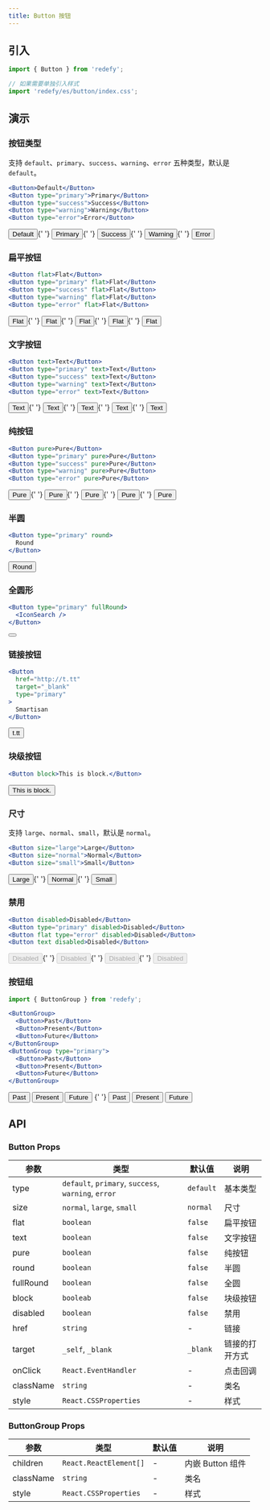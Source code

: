 ```yaml
---
title: Button 按钮
---
```



## 引入

```jsx
import { Button } from 'redefy';

// 如果需要单独引入样式
import 'redefy/es/button/index.css';
```

## 演示

### 按钮类型

支持 `default`、`primary`、`success`、`warning`、`error` 五种类型，默认是 `default`。

```jsx
<Button>Default</Button>
<Button type="primary">Primary</Button>
<Button type="success">Success</Button>
<Button type="warning">Warning</Button>
<Button type="error">Error</Button>
```

<Button>Default</Button>{' '}
<Button type="primary">Primary</Button>{' '}
<Button type="success">Success</Button>{' '}
<Button type="warning">Warning</Button>{' '}
<Button type="error">Error</Button>

### 扁平按钮

```jsx
<Button flat>Flat</Button>
<Button type="primary" flat>Flat</Button>
<Button type="success" flat>Flat</Button>
<Button type="warning" flat>Flat</Button>
<Button type="error" flat>Flat</Button>
```

<Button flat>Flat</Button>{' '}
<Button type="primary" flat>Flat</Button>{' '}
<Button type="success" flat>Flat</Button>{' '}
<Button type="warning" flat>Flat</Button>{' '}
<Button type="error" flat>Flat</Button>

### 文字按钮

```jsx
<Button text>Text</Button>
<Button type="primary" text>Text</Button>
<Button type="success" text>Text</Button>
<Button type="warning" text>Text</Button>
<Button type="error" text>Text</Button>
```

<Button text>Text</Button>{' '}
<Button type="primary" text>Text</Button>{' '}
<Button type="success" text>Text</Button>{' '}
<Button type="warning" text>Text</Button>{' '}
<Button type="error" text>Text</Button>

### 纯按钮

```jsx
<Button pure>Pure</Button>
<Button type="primary" pure>Pure</Button>
<Button type="success" pure>Pure</Button>
<Button type="warning" pure>Pure</Button>
<Button type="error" pure>Pure</Button>
```

<Button pure>Pure</Button>{' '}
<Button type="primary" pure>Pure</Button>{' '}
<Button type="success" pure>Pure</Button>{' '}
<Button type="warning" pure>Pure</Button>{' '}
<Button type="error" pure>Pure</Button>

### 半圆

```jsx
<Button type="primary" round>
  Round
</Button>
```

<Button type="primary" round>
  Round
</Button>

### 全圆形

```jsx
<Button type="primary" fullRound>
  <IconSearch />
</Button>
```

<Button type="primary" fullRound>
  <IconSearch />
</Button>

### 链接按钮

```jsx {2-3}
<Button
  href="http://t.tt"
  target="_blank"
  type="primary"
>
  Smartisan
</Button>
```

<Button href="http://t.tt" target="_blank" type="primary">
  t.tt
</Button>

### 块级按钮

```jsx
<Button block>This is block.</Button>
```

<Button block>This is block.</Button>

### 尺寸

支持 `large`、`normal`、`small`，默认是 `normal`。

```jsx
<Button size="large">Large</Button>
<Button size="normal">Normal</Button>
<Button size="small">Small</Button>
```

<Button size="large">Large</Button>{' '}
<Button size="normal">Normal</Button>{' '}
<Button size="small">Small</Button>

### 禁用

```jsx
<Button disabled>Disabled</Button>
<Button type="primary" disabled>Disabled</Button>
<Button flat type="error" disabled>Disabled</Button>
<Button text disabled>Disabled</Button>
```

<Button disabled>Disabled</Button>{' '}
<Button type="primary" disabled>Disabled</Button>{' '}
<Button type="error" flat disabled>Disabled</Button>{' '}
<Button type="primary" text disabled>Disabled</Button>

### 按钮组

```jsx
import { ButtonGroup } from 'redefy';
```

```jsx
<ButtonGroup>
  <Button>Past</Button>
  <Button>Present</Button>
  <Button>Future</Button>
</ButtonGroup>
<ButtonGroup type="primary">
  <Button>Past</Button>
  <Button>Present</Button>
  <Button>Future</Button>
</ButtonGroup>
```

<ButtonGroup>
  <Button>Past</Button>
  <Button>Present</Button>
  <Button>Future</Button>
</ButtonGroup>{' '}
<ButtonGroup type="primary">
  <Button>Past</Button>
  <Button>Present</Button>
  <Button>Future</Button>
</ButtonGroup>

## API

### Button Props

| 参数 | 类型 | 默认值 | 说明 |
|-----|------|-------|-----|
| type | `default`, `primary`, `success`, `warning`, `error` | `default` | 基本类型 |
| size | `normal`, `large`, `small` | `normal` | 尺寸 |
| flat | `boolean` | `false` | 扁平按钮 |
| text | `boolean` | `false` | 文字按钮 |
| pure | `boolean` | `false` | 纯按钮 |
| round | `boolean` | `false` | 半圆 |
| fullRound | `boolean` | `false` | 全圆 |
| block | `booleab` | `false` | 块级按钮 |
| disabled | `boolean` | `false` | 禁用 |
| href | `string` | - | 链接 |
| target | `_self`, `_blank` | `_blank` | 链接的打开方式 |
| onClick | `React.EventHandler` | - | 点击回调 |
| className | `string` | - | 类名 |
| style | `React.CSSProperties` | - | 样式 |

### ButtonGroup Props

| 参数 | 类型 | 默认值 | 说明 |
|-----|------|-------|-----|
| children | `React.ReactElement[]` | - | 内嵌 Button 组件 |
| className | `string` | - | 类名 |
| style | `React.CSSProperties` | - | 样式 |

